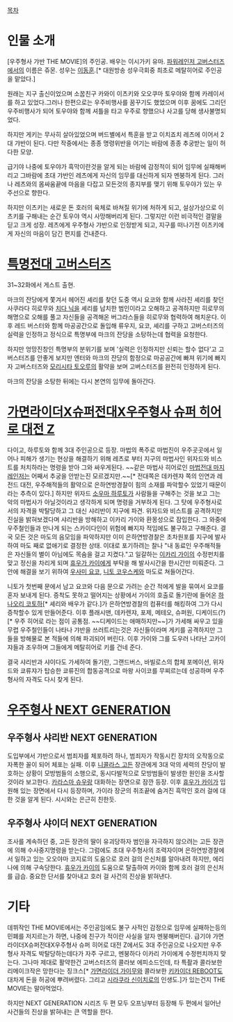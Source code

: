 [[목차]]

= 인물 소개 =
[우주형사 갸반 THE MOVIE]의 주인공. 배우는 이시가키 유마. [[파워레인저 고버스터즈]]에서의 이름은 쥬몬. 성우는 [[이동훈]].[* 대원방송 성우극회중 최초로 메탈히어로 주인공을 맡았다.]

원래는 지구 출신이었으며 소꿉친구 카와이 이츠키와 오오쿠마 토우야와 함께 카레이서를 하고 있었다.그러나 한편으로는 우주비행사를 꿈꾸기도 했었으며 이후 꿈에도 그리던 우주비행사가 되어 토우야와 함께 셔틀을 타고 우주로 향했으나 사고를 당해 생사불명되었다.

하지만 게키는 무사히 살아있었으며 버드별에서 특훈을 받고 이치죠치 레츠에 이어서 2대 갸반이 된다. 다만 작중에서는 종종 명령위반을 어기는 바람에 종종 추궁받는 일이 허다한 모양.

급기야 나중에 토우야가 흑막이란것을 알게 되는 바람에 감정적이 되어 임무에 실패해버리고 그바람에 초대 갸반인 레츠에게 자신의 임무를 대신하게 되자 멘붕하게 된다. 그러나 레츠와의 몸싸움끝에 마음을 다잡고 모든것의 종지부를 맺기 위해 토우야가 있는 우주선으로 향한다.

하지만 이츠키는 새로운 돈 호러의 육체로 바쳐질 위기에 처하게 되고, 설상가상으로 이츠키를 구해내는 순간 토우야 역시 사망해버리게 된다. 그렇지만 이런 비극적인 결말을 딛고 크게 성장. 레츠에게 우주형사 갸반으로 인정받게 되고, 지구를 떠나기전 이츠키에게 자신의 마음이 담긴 편지를 건내준다.

= [[특명전대 고버스터즈]] =

31~32화에서 게스트 출현.

마크의 잔당에게 쫓겨서 헤어진 셰리를 찾던 도중 역시 요코와 함께 사라진 셰리를 찾던 사쿠라다 히로무와 [[치다 닉]]을 셰리를 납치한 범인이라고 오해하고 공격하지만 히로무의 해명으로 오해를 풀고 자신들을 공격해온 버그라스들을 히로무와 협력하여 해치운다. 이후 레드 버스터와 함께 마공공간으로 돌입해 류우지, 요코, 셰리를 구하고 고버스터즈의 실력을 인정하고 정식으로 특명부에 마크의 잔당을 소탕하는데 협력을 요청한다.

하지만 엉망진창인 특명부의 분위기를 보며 '실력은 인정하지만 신뢰는 할수 없다'고 고버스터즈를 안좋게 보지만 엔터와 마크의 잔당의 함정으로 마공공간에 빠져 위기에 빠지자 고버스터즈와 [[모리시타 토오루]]의 활약을 보며 고버스터즈를 완전히 인정하게 된다.

마크의 잔당을 소탕한 뒤에는 다시 본연의 임무에 돌아간다.

= [[가면라이더X슈퍼전대X우주형사 슈퍼 히어로 대전 Z]] =
다이고, 하루토와 함께 3대 주인공으로 등장. 마법의 폭주로 마법진이 우주곳곳에서 일어나 피해가 생기는 현상을 해결하기 위해 레츠로 부터 지구의 마법사인 위자드와 비스트를 처치하라는 명령을 받아 그와 싸우게된다. ~~같은 마법사 히어로인 [[마법전대 마지레인저]]는 어째서 추궁을 안받는진 모르겠지만.~~[* 전대쪽은 데카렌쟈 쪽의 인연과 레전드 대전, 우주해적들의 활약으로 은하연방경찰이 힘의 소재를 파악할수 있었기 때문이라는 추측이 있다.] 하지만 위자드 [[소우마 하루토]]가 사람들을 구해주는 것을 보고 그는 악의 마법사가 아닐것이라고 생각하게 되며 명령을 거부하게 된다. 그 탓에 우주형사로서의 자격을 박탈당하고 그 대신 샤리반이 지구에 파견. 위자드와 비스트를 공격하지만 진실을 밝혀보겠다며 샤리반을 방해하고 이카리 가이와 환몽성으로 잠입한다. 그 와중에 우주철인들과 만나게 되는 스카이다인이 위험에 빠지자 적임에도 불구하고 구해준다. 결국 모든 것은 마도의 음모임을 파악하지만 이미 은하연방경찰은 초차원포를 지구에 발사하여 마도 째로 없애기로 결정한 상태. 이대로 포기하려는 찰나 "내 동료인 우주해적들은 자신들의 별이 아님에도 목숨을 걸고 지켰다."고 일갈하는 [[이카리 가이]]의 수정펀치를 맞고 정신을 차리게 되며 [[휴우가 카이]]에게 부탁을 해 발사시간을 한시간만 미뤄준다. 그 안에 해결을 보기 위하여 [[우사미 요코]], [[니토 코우스케]]와 마도로 쳐들어간다.

니토가 첫번째 문에서 남고 요코와 다음 문으로 가려는 순간 적에게 발을 묶여서 요코를 혼자 보내게 된다. 증착도 못하고 떨어지는 상황에서 가이의 호출로 돌기란에 들어온 [[하나오리 코토하]][* 셰리와 배우가 같다.]가 은하연방경찰의 컴퓨터를 해킹하여 그가 다시 증착할수 있게 만들어준다. 이후 플래시맨, 데카렌쟈, 포제, 메테오, 슈퍼원, 디케이드(?)[* 우주 히어로 라는 점이 공통점. ~~디케이드는 애매하지만~~]가 가세해 싸우고 있을 무렵 우주철인들이 나타나 갸반을 쓰러트리는것은 자신들이라며 게키를 공격하지만 그들을 방해물로 본 적들에 의해 파괴되어 버린다. 이후 가이와 그를 도우러 나타난 고카이쟈들과 조우하며 그들에게 메탈히어로 키를 건네 준다.

결국 샤리반과 샤이다도 가세하여 돌기란, 그랜드버스, 바빌로스의 합체 포메이션, 위자드와 쿄류쟈가 탑승한 쿄류진의 합동공격으로 마왕 사이코를 무찌르는데 성공하며 우주형사의 자격도 다시 찾게 된다. 

= [[우주형사 NEXT GENERATION]] =
== 우주형사 샤리반 NEXT GENERATION ==
도입부에서 갸반으로서 범죄자를 체포하려 하나, 범죄자가 작동시킨 장치의 오작동으로 자폭한 꼴이 되어 체포는 실패. 이후 [[니콜라스 고든]] 장관에게 3대 악의 세력의 잔당이 발호하는 상황이 모방범들의 소행으로, 동시다발적으로 모방범들이 발생한 원인을 조사할 것이라 보고한다. [[카라스마 슈우]]랑 대화하는 장면으로 잠깐 등장. 이후 [[휴우가 카이]]가 입원해 있는 장면에서 다시 등장하며, 가이라 장군의 취조끝에 숨겨진 흑막인 호러 걸에 대한 것을 알게 된다. 시시와는 은근히 친한듯.

== 우주형사 샤이더 NEXT GENERATION ==
조사를 계속하던 중, 고든 장관의 딸이 유괴당하자 범인을 자극하지 않으려는 고든 장관에 의해 수사중지명령을 받는다. 그럼에도 초대 우주형사의 조력자이며 은하연방경찰에서 일하고 있는 오오야마 코지로의 도움으로 호러 걸의 은신처를 알아내려 하지만, 에리나에 의해 구속당한다. [[휴우가 카이]]의 도움으로 탈출하여 카이와 함께 호러 걸의 은신처를 급습. 중요한 단서를 찾아내고 호러 걸 사건의 진상을 밝혀낸다.

= 기타 =
데뷔작인 THE MOVIE에서는 주인공임에도 불구 사적인 감정으로 임무에 실패하는등의 민폐를 저지르는가 하면, 나중에 친구가 적이란 사실을 알자 멘붕해버린다. 급기야 가면라이더X슈퍼전대X우주형사 슈퍼 히어로 대전 Z에서도 3대 주인공으로 나오지만 우주형사 자격도 박탈당하는데다가 자주 구르고, 멘붕하다 이카리 가이에게 수정펀치까지 맞는다. 그나마 제대로 활약한건 고버스터즈의 콜라보 에피소드인데, 타 특촬과 콜라보한 리메이크작은 망한다는 징크스[* [[가면라이더 가이무]]와 콜라보한 [[키카이더 REBOOT]]도 대차게 돈을 허공에 뿌려버렸다. 그리고 [[시라쿠라 신이치로]]의 인생도.]가 있는건지 THE MOVIE는 말아먹었다.

하지만 NEXT GENERATION 시리즈 두 편 모두 오프닝부터 등장해 두 편에서 일어난 사건들의 진상을 밝혀내는 큰 역할을 한다.
